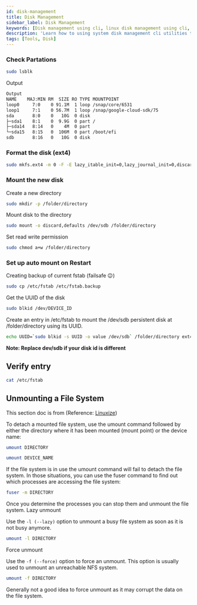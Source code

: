 ```yaml
---
id: disk-management
title: Disk Management
sidebar_label: Disk Management
keywords: [Disk management using cli, linux disk management using cli, linux disk partation, mount disk in linux, format disk in linux, unmount disk in linux]
description: 'Learn how to using system disk management cli utilities to manage disk and perform mount, format, partation and other system disk operations.'
tags: [Tools, Disk]
---
```


### Check Partations

```bash 
sudo lsblk
```

Output 

```bash
Output
NAME    MAJ:MIN RM  SIZE RO TYPE MOUNTPOINT
loop0     7:0    0 91.1M  1 loop /snap/core/6531
loop1     7:1    0 56.7M  1 loop /snap/google-cloud-sdk/75
sda       8:0    0   10G  0 disk 
├─sda1    8:1    0  9.9G  0 part /
├─sda14   8:14   0    4M  0 part 
└─sda15   8:15   0  106M  0 part /boot/efi
sdb       8:16   0   10G  0 disk 
```

### Format the disk (ext4)

```bash
sudo mkfs.ext4 -m 0 -F -E lazy_itable_init=0,lazy_journal_init=0,discard /dev/DEVICE_ID
```

### Mount the new disk

Create a new directory

```bash
sudo mkdir -p /folder/directory
```

Mount disk to the directory

```bash
sudo mount -o discard,defaults /dev/sdb /folder/directory
```

Set read write permission
```bash
sudo chmod a+w /folder/directory
```

### Set up auto mount on Restart

Creating backup of current fstab (failsafe 😉)

```bash
sudo cp /etc/fstab /etc/fstab.backup
```

Get the UUID of the disk

```bash
sudo blkid /dev/DEVICE_ID
```
Create an entry in /etc/fstab to mount the /dev/sdb persistent disk at /folder/directory using its UUID.

```bash
echo UUID=`sudo blkid -s UUID -o value /dev/sdb` /folder/directory ext4 discard,defaults,nofail 0 2 | sudo tee -a /etc/fstab
```

**Note: Replace dev/sdb if your disk id is different**

## Verify entry

```bash
cat /etc/fstab
```



## Unmounting a File System 

This section doc is from (Reference: [Linuxize](https://linuxize.com/post/how-to-mount-and-unmount-file-systems-in-linux/#unmounting-a-file-system))

To detach a mounted file system, use the umount command followed by either the directory where it has been mounted (mount point) or the device name:

```bash
umount DIRECTORY
```

```bash
umount DEVICE_NAME
```


If the file system is in use the umount command will fail to detach the file system. In those situations, you can use the fuser command to find out which processes are accessing the file system:

```bash
fuser -m DIRECTORY
```


Once you determine the processes you can stop them and unmount the file system.
Lazy unmount

Use the `-l (--lazy)` option to unmount a busy file system as soon as it is not busy anymore.

```bash
umount -l DIRECTORY
```


Force unmount

Use the `-f (--force)` option to force an unmount. This option is usually used to unmount an unreachable NFS system.

```bash
umount -f DIRECTORY
```


Generally not a good idea to force unmount as it may corrupt the data on the file system.